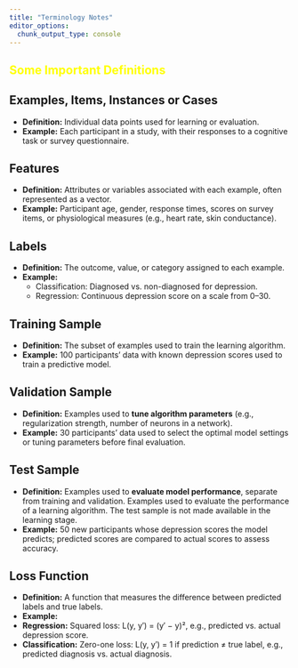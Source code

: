 ```yaml
---
title: "Terminology Notes"
editor_options: 
  chunk_output_type: console
---
```


::: {style="color: yellow"}
# Some Important Definitions
:::

## Examples, Items, Instances or Cases

-   **Definition:** Individual data points used for learning or evaluation.\
-   **Example:** Each participant in a study, with their responses to a cognitive task or survey questionnaire.

## Features

-   **Definition:** Attributes or variables associated with each example, often represented as a vector.\
-   **Example:** Participant age, gender, response times, scores on survey items, or physiological measures (e.g., heart rate, skin conductance).

## Labels

-   **Definition:** The outcome, value, or category assigned to each example.\
-   **Example:**
    -   Classification: Diagnosed vs. non-diagnosed for depression.\
    -   Regression: Continuous depression score on a scale from 0–30.

## Training Sample

-   **Definition:** The subset of examples used to train the learning algorithm.\
-   **Example:** 100 participants’ data with known depression scores used to train a predictive model.

## Validation Sample

-   **Definition:** Examples used to **tune algorithm parameters** (e.g., regularization strength, number of neurons in a network).\
-   **Example:** 30 participants’ data used to select the optimal model settings or tuning parameters before final evaluation.

## Test Sample

-   **Definition:** Examples used to **evaluate model performance**, separate from training and validation. Examples used to evaluate the performance of a learning algorithm. The test sample is not made available in the learning stage.
-   **Example:** 50 new participants whose depression scores the model predicts; predicted scores are compared to actual scores to assess accuracy.

## Loss Function

-   **Definition:** A function that measures the difference between predicted labels and true labels.\
-   **Example:**
-   **Regression:** Squared loss: L(y, y′) = (y′ − y)², e.g., predicted vs. actual depression score.\
-   **Classification:** Zero-one loss: L(y, y′) = 1 if prediction ≠ true label, e.g., predicted diagnosis vs. actual diagnosis.
